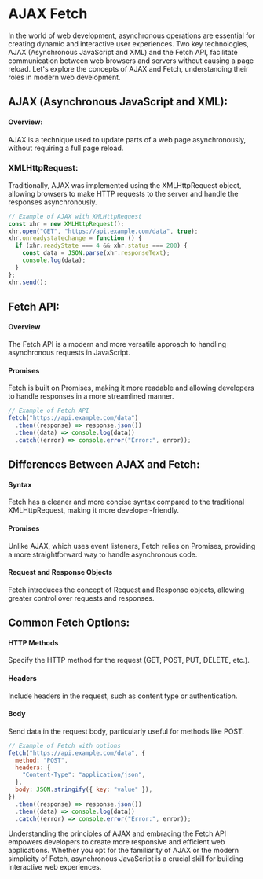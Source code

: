 # AJAX Fetch

In the world of web development, asynchronous operations are essential for creating dynamic and interactive user experiences. Two key technologies, AJAX (Asynchronous JavaScript and XML) and the Fetch API, facilitate communication between web browsers and servers without causing a page reload. Let's explore the concepts of AJAX and Fetch, understanding their roles in modern web development.

## AJAX (Asynchronous JavaScript and XML):

#### Overview:

AJAX is a technique used to update parts of a web page asynchronously, without requiring a full page reload.

### XMLHttpRequest:

Traditionally, AJAX was implemented using the XMLHttpRequest object, allowing browsers to make HTTP requests to the server and handle the responses asynchronously.

```js
// Example of AJAX with XMLHttpRequest
const xhr = new XMLHttpRequest();
xhr.open("GET", "https://api.example.com/data", true);
xhr.onreadystatechange = function () {
  if (xhr.readyState === 4 && xhr.status === 200) {
    const data = JSON.parse(xhr.responseText);
    console.log(data);
  }
};
xhr.send();
```

## Fetch API:

#### Overview

The Fetch API is a modern and more versatile approach to handling asynchronous requests in JavaScript.

#### Promises

Fetch is built on Promises, making it more readable and allowing developers to handle responses in a more streamlined manner.

```js
// Example of Fetch API
fetch("https://api.example.com/data")
  .then((response) => response.json())
  .then((data) => console.log(data))
  .catch((error) => console.error("Error:", error));
```

## Differences Between AJAX and Fetch:

#### Syntax

Fetch has a cleaner and more concise syntax compared to the traditional XMLHttpRequest, making it more developer-friendly.

#### Promises

Unlike AJAX, which uses event listeners, Fetch relies on Promises, providing a more straightforward way to handle asynchronous code.

#### Request and Response Objects

Fetch introduces the concept of Request and Response objects, allowing greater control over requests and responses.

## Common Fetch Options:

#### HTTP Methods

Specify the HTTP method for the request (GET, POST, PUT, DELETE, etc.).

#### Headers

Include headers in the request, such as content type or authentication.

#### Body

Send data in the request body, particularly useful for methods like POST.

```js
// Example of Fetch with options
fetch("https://api.example.com/data", {
  method: "POST",
  headers: {
    "Content-Type": "application/json",
  },
  body: JSON.stringify({ key: "value" }),
})
  .then((response) => response.json())
  .then((data) => console.log(data))
  .catch((error) => console.error("Error:", error));
```

Understanding the principles of AJAX and embracing the Fetch API empowers developers to create more responsive and efficient web applications. Whether you opt for the familiarity of AJAX or the modern simplicity of Fetch, asynchronous JavaScript is a crucial skill for building interactive web experiences.
